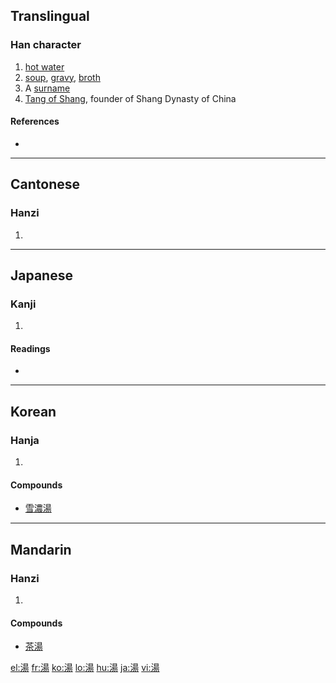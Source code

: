 {{see|汤}}
==Translingual==

===Han character===
{{Han char|rn=85|rad=水|as=09|sn=12|four=3612<sub>7</sub>|canj=水日一竹 (EAMH)}}

# [[hot water]]
# [[soup]], [[gravy]], [[broth]]
# A [[surname]]
# [[w:Tang_of_Shang|Tang of Shang]], founder of Shang Dynasty of China

====References====
* {{Han ref|kx=0638.160|dkj=17874|dj=1045.080|hdz=31674.030|uh=6E6F|ud=28271|bh=B4F6|bd=46326}}

----

==Cantonese==

===Hanzi===
{{yue-hanzi|jyut=|y=tong1}}

# {{defn|Cantonese}}

----

==Japanese==

===Kanji===
{{ja-kanji|grade=3|rs=水09}}

# {{defn|Japanese}}

====Readings====
* {{ja-readings|on=[[とう]] (tō), [[しょう]] (shō)|kun=[[ゆ]] (yu)}}

----

==Korean==

===Hanja===
{{ko-hanja|hangeul=[[탕]], [[상]]|eumhun=|rv=tang, sang|mr=t'ang, sang|y=thang, sang}}

# {{defn|Korean}}

====Compounds====
* [[雪濃湯]]

----

==Mandarin==

===Hanzi===
{{cmn-hanzi|sim=汤|pin=[[shāng]] ([[shang1]]), [[tāng]] ([[tang1]]), [[tàng]] ([[tang4]]), [[yáng]] ([[yang2]])|wg=shang<sup>1</sup>, t'ang<sup>1</sup>, t'ang<sup>4</sup>, yang<sup>2</sup>}}

# {{defn|Mandarin}}

====Compounds====
* [[茶湯]]

[[el:湯]]
[[fr:湯]]
[[ko:湯]]
[[lo:湯]]
[[hu:湯]]
[[ja:湯]]
[[vi:湯]]